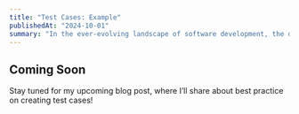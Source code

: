 ```yaml
---
title: "Test Cases: Example"
publishedAt: "2024-10-01"
summary: "In the ever-evolving landscape of software development, the debate between dynamic and static typing continues to be a hot topic."
---
```


## Coming Soon

Stay tuned for my upcoming blog post, where I’ll share about best practice on creating test cases!
